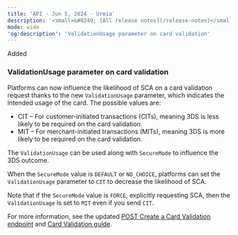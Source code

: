 ```yaml
---
title: 'API - Jun 5, 2024 - Urmia'  
description: '<small>&#8249; [All release notes](/release-notes)</small>'  
mode: wide  
'og:description': 'ValidationUsage parameter on card validation'  
---
```

<div class="release-notes-page">

<div class="pill pill-green">Added</div> 
  
### ValidationUsage parameter on card validation  

Platforms can now influence the likelihood of SCA on a card validation request thanks to the new `ValidationUsage` parameter, which indicates the intended usage of the card. The possible values are:  
- CIT – For customer-initiated transactions (CITs), meaning 3DS is less likely to be required on the card validation.  
- MIT – For merchant-initiated transactions (MITs), meaning 3DS is more likely to be required on the card validation.  

The `ValidationUsage` can be used along with `SecureMode` to influence the 3DS outcome.  

When the `SecureMode` value is `DEFAULT` or `NO_CHOICE`, platforms can set the `ValidationUsage` parameter to `CIT` to decrease the likelihood of SCA.  

Note that if the `SecureMode` value is `FORCE`, explicitly requesting SCA, then the `ValidationUsage` is set to `MIT` even if you send `CIT`.  

For more information, see the updated <a href="/api-reference/card-validations/create-card-validation">POST Create a Card Validation endpoint</a> and <a href="/guides/payment-methods/card/validation">Card Validation guide</a>.

</div>